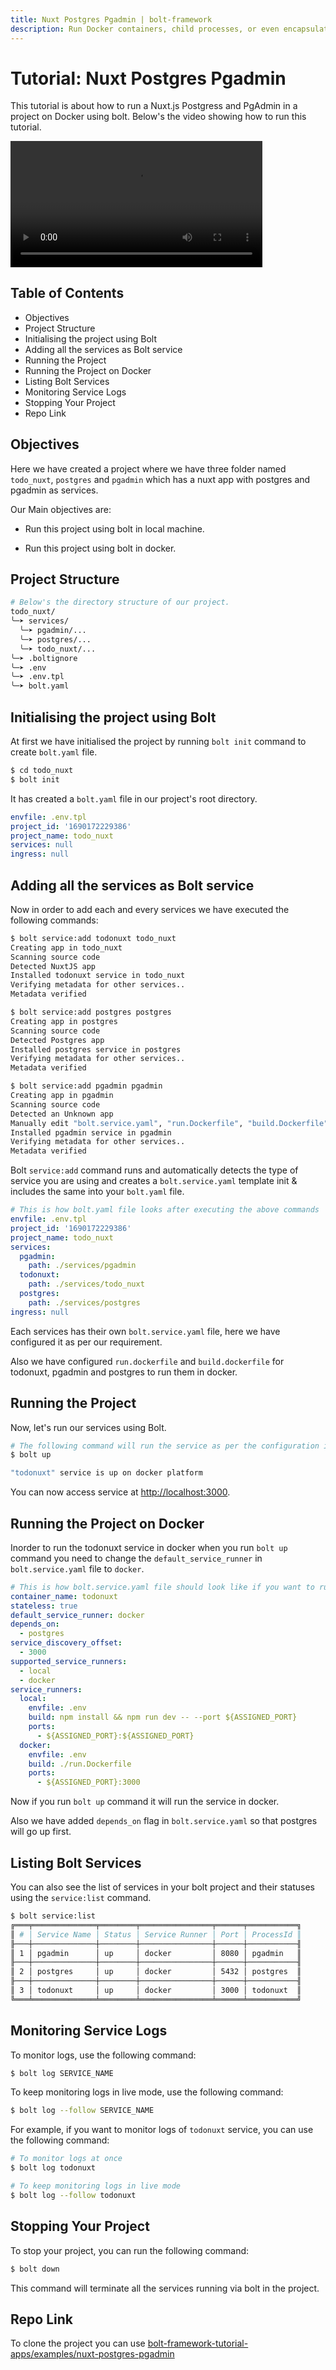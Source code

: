 ```yaml
---
title: Nuxt Postgres Pgadmin | bolt-framework
description: Run Docker containers, child processes, or even encapsulate your entire project within a VM, all under one unified API.
---
```



<Meta title="Tutorials/Nuxt Postgres Pgadmin" />

# Tutorial: Nuxt Postgres Pgadmin

This tutorial is about how to run a Nuxt.js Postgress and PgAdmin in a project on Docker using bolt. Below's the video showing how to run this tutorial.

<AppProvider>
  <Box>
    <video controls width="80%">
      <source
        src="https://static.gluestack.io/assets/NuxtTodoBolt.mp4"
        type="video/mp4"
      />
      Your browser does not support the video tag.
    </video>
  </Box>
</AppProvider>

## Table of Contents

- Objectives
- Project Structure
- Initialising the project using Bolt
- Adding all the services as Bolt service
- Running the Project
- Running the Project on Docker
- Listing Bolt Services
- Monitoring Service Logs
- Stopping Your Project
- Repo Link

## Objectives

Here we have created a project where we have three folder named `todo_nuxt`, `postgres` and `pgadmin` which has a nuxt app with postgres and pgadmin as services.

Our Main objectives are:

- Run this project using bolt in local machine.

- Run this project using bolt in docker.

## Project Structure

```bash
# Below's the directory structure of our project.
todo_nuxt/
╰─➤ services/
  ╰─➤ pgadmin/...
  ╰─➤ postgres/...
  ╰─➤ todo_nuxt/...
╰─➤ .boltignore
╰─➤ .env
╰─➤ .env.tpl
╰─➤ bolt.yaml
```

## Initialising the project using Bolt

At first we have initialised the project by running `bolt init` command to create `bolt.yaml` file.

```bash
$ cd todo_nuxt
$ bolt init
```

It has created a `bolt.yaml` file in our project's root directory.

```yaml
envfile: .env.tpl
project_id: '1690172229386'
project_name: todo_nuxt
services: null
ingress: null
```

## Adding all the services as Bolt service

Now in order to add each and every services we have executed the following commands:

```bash
$ bolt service:add todonuxt todo_nuxt
Creating app in todo_nuxt
Scanning source code
Detected NuxtJS app
Installed todonuxt service in todo_nuxt
Verifying metadata for other services..
Metadata verified
```

```bash
$ bolt service:add postgres postgres
Creating app in postgres
Scanning source code
Detected Postgres app
Installed postgres service in postgres
Verifying metadata for other services..
Metadata verified
```

```bash
$ bolt service:add pgadmin pgadmin
Creating app in pgadmin
Scanning source code
Detected an Unknown app
Manually edit "bolt.service.yaml", "run.Dockerfile", "build.Dockerfile"
Installed pgadmin service in pgadmin
Verifying metadata for other services..
Metadata verified
```

Bolt `service:add` command runs and automatically detects the type of service you are using and creates a `bolt.service.yaml` template init & includes the same into your `bolt.yaml` file.

```yaml
# This is how bolt.yaml file looks after executing the above commands
envfile: .env.tpl
project_id: '1690172229386'
project_name: todo_nuxt
services:
  pgadmin:
    path: ./services/pgadmin
  todonuxt:
    path: ./services/todo_nuxt
  postgres:
    path: ./services/postgres
ingress: null
```

Each services has their own `bolt.service.yaml` file, here we have configured it as per our requirement.

Also we have configured `run.dockerfile` and `build.dockerfile` for todonuxt, pgadmin and postgres to run them in docker.

## Running the Project

Now, let's run our services using Bolt.

```bash
# The following command will run the service as per the configuration in bolt.yaml file
$ bolt up

"todonuxt" service is up on docker platform
```

You can now access service at [http://localhost:3000](http://localhost:3000).

## Running the Project on Docker

Inorder to run the todonuxt service in docker when you run `bolt up` command you need to change the `default_service_runner` in `bolt.service.yaml` file to `docker`.

```yaml
# This is how bolt.service.yaml file should look like if you want to run the service in docker
container_name: todonuxt
stateless: true
default_service_runner: docker
depends_on:
  - postgres
service_discovery_offset: 
  - 3000
supported_service_runners:
  - local
  - docker
service_runners:
  local:
    envfile: .env
    build: npm install && npm run dev -- --port ${ASSIGNED_PORT}
    ports:
      - ${ASSIGNED_PORT}:${ASSIGNED_PORT}
  docker:
    envfile: .env
    build: ./run.Dockerfile
    ports:
      - ${ASSIGNED_PORT}:3000
```

Now if you run `bolt up` command it will run the service in docker.

Also we have added `depends_on` flag in `bolt.service.yaml` so that postgres will go up first.

## Listing Bolt Services

You can also see the list of services in your bolt project and their statuses using the `service:list` command.

```bash
$ bolt service:list
╔═══╤══════════════╤════════╤════════════════╤══════╤═══════════╗
║ # │ Service Name │ Status │ Service Runner │ Port │ ProcessId ║
╟───┼──────────────┼────────┼────────────────┼──────┼───────────╢
║ 1 │ pgadmin      │ up     │ docker         │ 8080 │ pgadmin   ║
╟───┼──────────────┼────────┼────────────────┼──────┼───────────╢
║ 2 │ postgres     │ up     │ docker         │ 5432 │ postgres  ║
╟───┼──────────────┼────────┼────────────────┼──────┼───────────╢
║ 3 │ todonuxt     │ up     │ docker         │ 3000 │ todonuxt  ║
╚═══╧══════════════╧════════╧════════════════╧══════╧═══════════╝
```

## Monitoring Service Logs

To monitor logs, use the following command:

```bash
$ bolt log SERVICE_NAME
```

To keep monitoring logs in live mode, use the following command:

```bash
$ bolt log --follow SERVICE_NAME
```

For example, if you want to monitor logs of `todonuxt` service, you can use the following command:

```bash
# To monitor logs at once
$ bolt log todonuxt

# To keep monitoring logs in live mode
$ bolt log --follow todonuxt
```

## Stopping Your Project

To stop your project, you can run the following command:

```bash
$ bolt down
```

This command will terminate all the services running via bolt in the project.

## Repo Link

To clone the project you can use [bolt-framework-tutorial-apps/examples/nuxt-postgres-pgadmin](https://github.com/gluestack/bolt-framework-tutorial-apps/tree/main/examples/nuxt-postgres-pgadmin)
